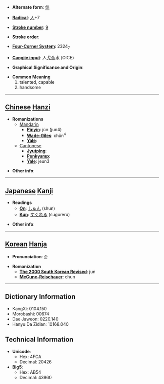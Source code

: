 * '''Alternate form''': [[儁]]

* '''[[Wiktionary:Chinese radical index| Radical]]''': [[Wiktionary:Chinese radical index 人|人]]+7

* '''[[Wiktionary:Chinese total strokes index|Stroke number]]''': [[Wiktionary:Chinese total strokes index 9|9]]

* '''Stroke order''': 

* '''[[Wiktionary:Chinese four corner index|Four-Corner System]]''': 2324<sub>7</sub>

* '''[[Wiktionary:Chinese Cangjie index|Cangjie input]]''': 人戈金水 (OICE)

* '''Graphical Significance and Origin''': 

* '''Common Meaning'''
*#talented, capable
*# handsome


----

== [[Chinese]] [[Hanzi]] ==

* '''Romanizations'''
** [[Mandarin]]
*** '''[[Pinyin]]''': jùn (jun4)
*** '''[[Wade-Giles]]''': chün<sup>4</sup>
*** '''[[Yale]]''': 
**[[Cantonese]]
***'''[[Jyutping]]''':
***'''[[Penkyamp]]''': 
***'''[[Yale]]''': jeun3

* '''Other info''': 

----

== [[Japanese]] [[Kanji]] ==

* '''Readings'''
** '''[[On]]''': [[しゅん]] (shun)
** '''[[Kun]]''': [[すぐれる]] (sugureru)

* '''Other info''':  

----

== [[Korean]] [[Hanja]] ==

* '''Pronunciation''': 준

* '''Romanization'''
** '''[[The 2000 South Korean Revised Romanization|The 2000 South Korean Revised]]''': jun
** '''[[McCune-Reischauer]]''': chun

----

== Dictionary Information ==

* KangXi: 0104.150
* Morobashi: 00674
* Dae Jaweon: 0220.140
* Hanyu Da Zidian: 10168.040

== Technical Information ==

* '''Unicode''':
** Hex: 4FCA
** Decimal: 20426
* '''Big5''':
** Hex: AB54
** Decimal: 43860